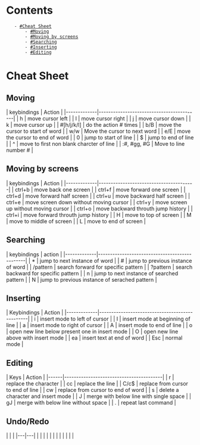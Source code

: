= Contents =
    - [[#Cheat Sheet]]
        - [[#Moving]]
        - [[#Moving by screens]]
        - [[#Searching]]
        - [[#Inserting]]
        - [[#Editing]]

= Cheat Sheet =

== Moving ==

| keybindings | Action                                   |
|-------------|------------------------------------------|
| h           | move cursor left                         |
| l           | move cursor right                        |
| j           | move cursor down                         |
| k           | move cursor up                           |
| #[h/j/k/l]  | do the action # times                    |
| b/B         | move the cursor to start of word         |
| w/w         | Move the cursor to next word             |
| e/E         | move the cursor to end of word           |
| 0           | jump to start of line                    |
| $           | jump to end of line                      |
| ^           | move to first non blank charcter of line |
| :#, #gg, #G | Move to line number #                    |


== Moving by screens ==

| keybindings | Action                                 |
|-------------|----------------------------------------|
| ctrl+b      | move back one screen                   |
| ctrl+f      | move forward one screen                |
| ctrl+d      | move forward half screen               |
| ctrl+u      | move backward half screen              |
| ctrl+e      | move screen down without moving cursor |
| ctrl+y      | move screen up without moving cursor   |
| ctrl+o      | move backward throuth jump history     |
| ctrl+i      | move forward throuth jump history      |
| H           | move to top of screen                  |
| M           | move to middle of screen               |
| L           | move to end of screen                  |

== Searching ==

| keybindings | action                                        |
|-------------|-----------------------------------------------|
| *           | jump to next instance of word                 |
| #           | jump to previous instance of word             |
| /pattern    | search forward for specific pattern           |
| ?pattern    | search backward for specific pattern          |
| n           | jump to next instance of searched pattern     |
| N           | jump to previous instance of serached pattern |            

== Inserting ==

| Keybindings | Action                                         |
|-------------|------------------------------------------------|
| i           | insert mode to left of cursor                  |
| I           | insert mode at beginning of line               |
| a           | insert mode to right of cursor                 |
| A           | insert mode to end of line                     |
| o           | open new line below present one in insert mode |
| O           | open new line above with insert mode           |
| ea          | insert text at end of word                     |
| Esc         | normal mode                                    |

== Editing ==


| Keys | Action                                  |
|------|-----------------------------------------|
| r    | replace the character                   |
| cc   | replace the line                        |
| C/c$ | replace from cursor to end of line      |
| cw   | replace from cursor to end of word      |
| s    | delete a character and insert mode      |
| J    | merge with below line with single space |
| gJ   | merge with below line without space     |
| .    | repeat last command                     |

== Undo/Redo ==


|   |   |
|---|---|
|   |   |
|   |   |
|   |   |
|   |   |


